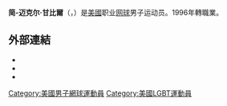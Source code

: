 {{Infobox 网球
|姓名=Jan-Michael Gambill
|照片=Jan-Michael Gambill (31 May 2008).jpg
|国籍={{USA}}
|生年=1977年
|生日=6月3日
|出生地={{USA}}[[斯波坎|斯波坎]]
|居住地={{USA}}[[夏威夷州|夏威夷州]]
|身高=190
|体重=98
|持拍手=右
|反拍=雙手
|转职业年=1996年
|球拍=
|球衣=
|球鞋=
|单打最高排名=14（2001年6月18日）
|双打最高排名=23（2002年11月4日）
|现单打排名=
|现双打排名=
|单打冠军头衔=3
|双打冠军头衔=5
|职业战绩=
|奖金=3,605,674[[美元|美元]]
|澳网最好成绩=第二輪（2003、2004）
|法网最好成绩=第二輪（1998、2000）
|温网最好成绩=八強（2000）
|美网最好成绩=第四輪（2002）
|大满贯个数=
|奥运会最好成绩=
}}
'''简-迈克尔·甘比爾'''（{{lang-en|'''Jan-Michael Gambill'''}}，{{bd|1977年|6月3日|catIdx=Gambill, Jan-Michael}}）是[[美國|美國]]职业[[网球|网球]]男子运动员。1996年轉職業。

==外部連結==
* {{ATP|G352}}
* {{ITF Profile|id=10011637}}
* {{DavisCupplayerlink|10011637}}

{{US-sport-bio-stub}}
{{Tennis-bio-stub}}

{{Authority control}}
{{DEFAULTSORT:Gambill, Jan-Michael}}
[[Category:美國男子網球運動員|Category:美國男子網球運動員]]
[[Category:美國LGBT運動員|Category:美國LGBT運動員]]